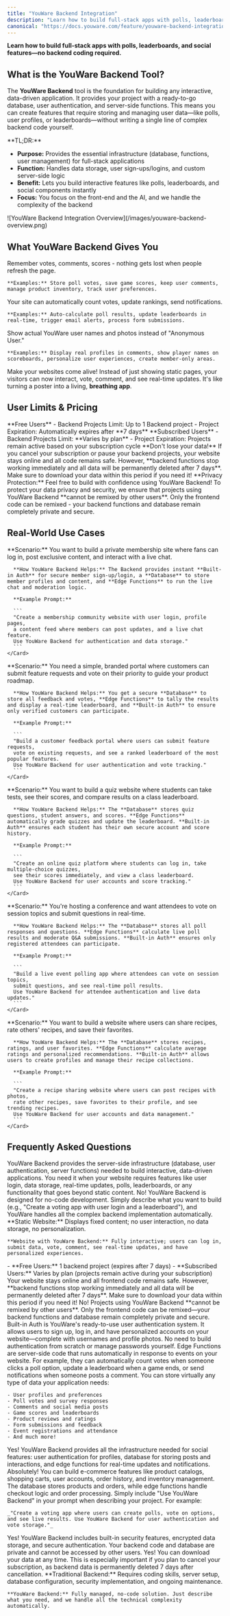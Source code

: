 ```yaml
---
title: "YouWare Backend Integration"
description: "Learn how to build full-stack apps with polls, leaderboards, and social features—no backend coding required. Complete infrastructure for interactive, data-driven applications."
canonical: "https://docs.youware.com/feature/youware-backend-integration"
---
```


**Learn how to build full-stack apps with polls, leaderboards, and social features—no backend coding required.**

## What is the YouWare Backend Tool?

<Icon icon="database" />The **YouWare Backend** tool is the foundation for building any interactive, data-driven application. It provides your project with a ready-to-go database, user authentication, and server-side functions. This means you can create features that require storing and managing user data—like polls, user profiles, or leaderboards—without writing a single line of complex backend code yourself.

<Info>
  **TL;DR:**

  - **Purpose:** Provides the essential infrastructure (database, functions, user management) for full-stack applications
  - **Function:** Handles data storage, user sign-ups/logins, and custom server-side logic
  - **Benefit:** Lets you build interactive features like polls, leaderboards, and social components instantly
  - **Focus:** You focus on the front-end and the AI, and we handle the complexity of the backend
</Info>

<Frame>
  ![YouWare Backend Integration Overview](/images/youware-backend-overview.png)
</Frame>

## What YouWare Backend Gives You

<CardGroup cols={3}>
  <Card title="Database" icon="database">
    Remember votes, comments, scores - nothing gets lost when people refresh the page.

    **Examples:** Store poll votes, save game scores, keep user comments, manage product inventory, track user preferences.
  </Card>
  <Card title="Edge Functions" icon="zap">
    Your site can automatically count votes, update rankings, send notifications.

    **Examples:** Auto-calculate poll results, update leaderboards in real-time, trigger email alerts, process form submissions.
  </Card>
  <Card title="Built-in Auth" icon="users">
    Show actual YouWare user names and photos instead of "Anonymous User."

    **Examples:** Display real profiles in comments, show player names on scoreboards, personalize user experiences, create member-only areas.
  </Card>
</CardGroup>

Make your websites come alive! Instead of just showing static pages, your visitors can now interact, vote, comment, and see real-time updates. It's like turning a poster into a living, **breathing app**.

## User Limits & Pricing

<CardGroup cols={2}>
  <Card>
    **Free Users**
    - Backend Projects Limit: Up to 1 Backend project
    - Project Expiration: Automatically expires after **7 days**
  </Card>
  <Card>
    **Subscribed Users**
    - Backend Projects Limit: **Varies by plan**
    - Project Expiration: Projects remain active based on your subscription cycle
  </Card>
</CardGroup>

<Warning>
  **Don't lose your data!** If you cancel your subscription or pause your backend projects, your website stays online and all code remains safe. However, **backend functions stop working immediately and all data will be permanently deleted after 7 days**. Make sure to download your data within this period if you need it!
</Warning>

<Note>
  **Privacy Protection:** Feel free to build with confidence using YouWare Backend! To protect your data privacy and security, we ensure that projects using YouWare Backend **cannot be remixed by other users**. Only the frontend code can be remixed - your backend functions and database remain completely private and secure.
</Note>

## Real-World Use Cases

<Tabs>
  <Tab title="Pro Creator">
    <Card title="Creator's Circle Community" icon="users">
      **Scenario:** You want to build a private membership site where fans can log in, post exclusive content, and interact with a live chat.

      **How YouWare Backend Helps:** The Backend provides instant **Built-in Auth** for secure member sign-up/login, a **Database** to store member profiles and content, and **Edge Functions** to run the live chat and moderation logic.

      **Example Prompt:**

      ```
      "Create a membership community website with user login, profile pages, 
      a content feed where members can post updates, and a live chat feature. 
      Use YouWare Backend for authentication and data storage."
      ```
    </Card>
  </Tab>
  <Tab title="Small Business">
    <Card title="Customer Feedback Portal" icon="trending-up">
      **Scenario:** You need a simple, branded portal where customers can submit feature requests and vote on their priority to guide your product roadmap.

      **How YouWare Backend Helps:** You get a secure **Database** to store all feedback and votes, **Edge Functions** to tally the results and display a real-time leaderboard, and **Built-in Auth** to ensure only verified customers can participate.

      **Example Prompt:**

      ```
      "Build a customer feedback portal where users can submit feature requests, 
      vote on existing requests, and see a ranked leaderboard of the most popular features. 
      Use YouWare Backend for user authentication and vote tracking."
      ```
    </Card>
  </Tab>
  <Tab title="Educator">
    <Card title="Interactive Quiz Platform" icon="database">
      **Scenario:** You want to build a quiz website where students can take tests, see their scores, and compare results on a class leaderboard.

      **How YouWare Backend Helps:** The **Database** stores quiz questions, student answers, and scores. **Edge Functions** automatically grade quizzes and update the leaderboard. **Built-in Auth** ensures each student has their own secure account and score history.

      **Example Prompt:**

      ```
      "Create an online quiz platform where students can log in, take multiple-choice quizzes, 
      see their scores immediately, and view a class leaderboard. 
      Use YouWare Backend for user accounts and score tracking."
      ```
    </Card>
  </Tab>
  <Tab title="Event Organizer">
    <Card title="Live Polling & Q&A App" icon="message-circle">
      **Scenario:** You're hosting a conference and want attendees to vote on session topics and submit questions in real-time.

      **How YouWare Backend Helps:** The **Database** stores all poll responses and questions. **Edge Functions** calculate live poll results and moderate Q&A submissions. **Built-in Auth** ensures only registered attendees can participate.

      **Example Prompt:**

      ```
      "Build a live event polling app where attendees can vote on session topics, 
      submit questions, and see real-time poll results. 
      Use YouWare Backend for attendee authentication and live data updates."
      ```
    </Card>
  </Tab>
  <Tab title="Hobbyist Developer">
    <Card title="Social Recipe Platform" icon="shield">
      **Scenario:** You want to build a website where users can share recipes, rate others' recipes, and save their favorites.

      **How YouWare Backend Helps:** The **Database** stores recipes, ratings, and user favorites. **Edge Functions** calculate average ratings and personalized recommendations. **Built-in Auth** allows users to create profiles and manage their recipe collections.

      **Example Prompt:**

      ```
      "Create a recipe sharing website where users can post recipes with photos, 
      rate other recipes, save favorites to their profile, and see trending recipes. 
      Use YouWare Backend for user accounts and data management."
      ```
    </Card>
  </Tab>
</Tabs>

## Frequently Asked Questions

<AccordionGroup>
  <Accordion title="What is YouWare Backend and why do I need it?">
    YouWare Backend provides the server-side infrastructure (database, user authentication, server functions) needed to build interactive, data-driven applications. You need it when your website requires features like user login, data storage, real-time updates, polls, leaderboards, or any functionality that goes beyond static content.
  </Accordion>
  <Accordion title="Do I need coding skills to use YouWare Backend?">
    No! YouWare Backend is designed for no-code development. Simply describe what you want to build (e.g., "Create a voting app with user login and a leaderboard"), and YouWare handles all the complex backend implementation automatically.
  </Accordion>
  <Accordion title="What's the difference between a static website and one with YouWare Backend?">
    **Static Website:** Displays fixed content; no user interaction, no data storage, no personalization.

    **Website with YouWare Backend:** Fully interactive; users can log in, submit data, vote, comment, see real-time updates, and have personalized experiences.
  </Accordion>
  <Accordion title="How many backend projects can I create?">
    - **Free Users:** 1 backend project (expires after 7 days)
    - **Subscribed Users:** Varies by plan (projects remain active during your subscription)
  </Accordion>
  <Accordion title="What happens to my data if I cancel my subscription?">
    Your website stays online and all frontend code remains safe. However, **backend functions stop working immediately and all data will be permanently deleted after 7 days**. Make sure to download your data within this period if you need it!
  </Accordion>
  <Accordion title="Can other users see or copy my backend code and database?">
    No! Projects using YouWare Backend **cannot be remixed by other users**. Only the frontend code can be remixed—your backend functions and database remain completely private and secure.
  </Accordion>
  <Accordion title="What is Built-in Auth and how does it work?">
    Built-in Auth is YouWare's ready-to-use user authentication system. It allows users to sign up, log in, and have personalized accounts on your website—complete with usernames and profile photos. No need to build authentication from scratch or manage passwords yourself.
  </Accordion>
  <Accordion title="What are Edge Functions?">
    Edge Functions are server-side code that runs automatically in response to events on your website. For example, they can automatically count votes when someone clicks a poll option, update a leaderboard when a game ends, or send notifications when someone posts a comment.
  </Accordion>
  <Accordion title="What kind of data can I store in the YouWare Backend database?">
    You can store virtually any type of data your application needs:

    - User profiles and preferences
    - Poll votes and survey responses
    - Comments and social media posts
    - Game scores and leaderboards
    - Product reviews and ratings
    - Form submissions and feedback
    - Event registrations and attendance
    - And much more!
  </Accordion>
  <Accordion title="Can I build a social media platform with YouWare Backend?">
    Yes! YouWare Backend provides all the infrastructure needed for social features: user authentication for profiles, database for storing posts and interactions, and edge functions for real-time updates and notifications.
  </Accordion>
  <Accordion title="Can I build an e-commerce site with YouWare Backend?">
    Absolutely! You can build e-commerce features like product catalogs, shopping carts, user accounts, order history, and inventory management. The database stores products and orders, while edge functions handle checkout logic and order processing.
  </Accordion>
  <Accordion title="How do I get started building with YouWare Backend?">
    Simply include "Use YouWare Backend" in your prompt when describing your project. For example:

    _"Create a voting app where users can create polls, vote on options, and see live results. Use YouWare Backend for user authentication and vote storage."_
  </Accordion>
  <Accordion title="Is my data secure with YouWare Backend?">
    Yes! YouWare Backend includes built-in security features, encrypted data storage, and secure authentication. Your backend code and database are private and cannot be accessed by other users.
  </Accordion>
  <Accordion title="Can I export my data from YouWare Backend?">
    Yes! You can download your data at any time. This is especially important if you plan to cancel your subscription, as backend data is permanently deleted 7 days after cancellation.
  </Accordion>
  <Accordion title="What's the difference between YouWare Backend and traditional backend development?">
    **Traditional Backend:** Requires coding skills, server setup, database configuration, security implementation, and ongoing maintenance.

    **YouWare Backend:** Fully managed, no-code solution. Just describe what you need, and we handle all the technical complexity automatically.
  </Accordion>
</AccordionGroup>
